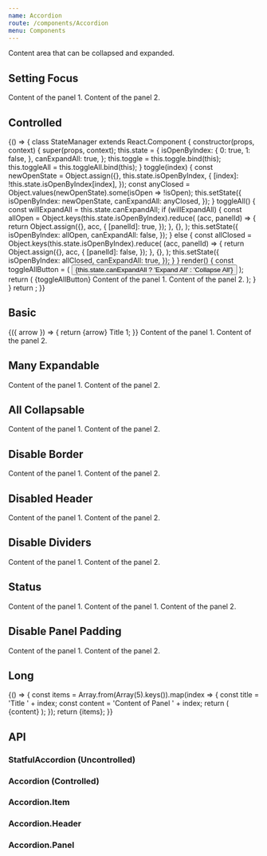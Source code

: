 ```yaml
---
name: Accordion
route: /components/Accordion
menu: Components
---
```



Content area that can be collapsed and expanded.

## Setting Focus

<Playground>
  <StatefulAccordion data-test="Accordion-default">
    <Accordion.Item>
      <Accordion.Header data-test="Accordion-Header-1">
        <BasicHeader title="Title 1" />
      </Accordion.Header>
      <Accordion.Panel>Content of the panel 1.</Accordion.Panel>
    </Accordion.Item>
    <Accordion.Item focused>
      <Accordion.Header data-test="Accordion-Header-2">
        <BasicHeader title="Title 2 (initially focused)" />
      </Accordion.Header>
      <Accordion.Panel>Content of the panel 2.</Accordion.Panel>
    </Accordion.Item>
  </StatefulAccordion>
</Playground>

## Controlled

<Playground>
  {() => {
    class StateManager extends React.Component {
      constructor(props, context) {
        super(props, context);
        this.state = {
          isOpenByIndex: {
            0: true,
            1: false,
          },
          canExpandAll: true,
        };
        this.toggle = this.toggle.bind(this);
        this.toggleAll = this.toggleAll.bind(this);
      }
      toggle(index) {
        const newOpenState = Object.assign({}, this.state.isOpenByIndex, {
          [index]: !this.state.isOpenByIndex[index],
        });
        const anyClosed = Object.values(newOpenState).some(isOpen => !isOpen);
        this.setState({
          isOpenByIndex: newOpenState,
          canExpandAll: anyClosed,
        });
      }
      toggleAll() {
        const willExpandAll = this.state.canExpandAll;
        if (willExpandAll) {
          const allOpen = Object.keys(this.state.isOpenByIndex).reduce(
            (acc, panelId) => {
              return Object.assign({}, acc, {
                [panelId]: true,
              });
            },
            {},
          );
          this.setState({
            isOpenByIndex: allOpen,
            canExpandAll: false,
          });
        } else {
          const allClosed = Object.keys(this.state.isOpenByIndex).reduce(
            (acc, panelId) => {
              return Object.assign({}, acc, {
                [panelId]: false,
              });
            },
            {},
          );
          this.setState({
            isOpenByIndex: allClosed,
            canExpandAll: true,
          });
        }
      }
      render() {
        const toggleAllButton = (
          <Button onClick={this.toggleAll}>
            {this.state.canExpandAll ? 'Expand All' : 'Collapse All'}
          </Button>
        );
        return (
          <SpacedGroup direction="vertical">
            {toggleAllButton}
            <Accordion data-test="Accordion-controlled" onSelect={this.toggle}>
              <Accordion.Item open={this.state.isOpenByIndex[0]}>
                <Accordion.Header data-test="Accordion-Header-1">
                  <BasicHeader title="Title 1" />
                </Accordion.Header>
                <Accordion.Panel>Content of the panel 1.</Accordion.Panel>
              </Accordion.Item>
              <Accordion.Item open={this.state.isOpenByIndex[1]}>
                <Accordion.Header data-test="Accordion-Header-2">
                  <BasicHeader title="Title 2" />
                </Accordion.Header>
                <Accordion.Panel>Content of the panel 2.</Accordion.Panel>
              </Accordion.Item>
            </Accordion>
          </SpacedGroup>
        );
      }
    }
    return <StateManager />;
  }}
</Playground>

## Basic

<Playground>
  <StatefulAccordion data-test="Accordion-default">
    <Accordion.Item open={true}>
      <Accordion.Header data-test="Accordion-Header-1">
        {({ arrow }) => {
          return <SpacedGroup center>{arrow} Title 1</SpacedGroup>;
        }}
      </Accordion.Header>
      <Accordion.Panel>Content of the panel 1.</Accordion.Panel>
    </Accordion.Item>
    <Accordion.Item>
      <Accordion.Header data-test="Accordion-Header-2">
        <BasicHeader title="Title 2" />
      </Accordion.Header>
      <Accordion.Panel>Content of the panel 2.</Accordion.Panel>
    </Accordion.Item>
  </StatefulAccordion>
</Playground>

## Many Expandable

<Playground>
  <StatefulAccordion manyExpandable={true} data-test="Accordion-manyexpandable">
    <Accordion.Item>
      <Accordion.Header data-test="Accordion-Header-1">
        <BasicHeader title="Title 1" />
      </Accordion.Header>
      <Accordion.Panel>Content of the panel 1.</Accordion.Panel>
    </Accordion.Item>
    <Accordion.Item>
      <Accordion.Header data-test="Accordion-Header-2">
        <BasicHeader title="Title 2" />
      </Accordion.Header>
      <Accordion.Panel>Content of the panel 2.</Accordion.Panel>
    </Accordion.Item>
  </StatefulAccordion>
</Playground>

## All Collapsable

<Playground>
  <StatefulAccordion allCollapsable={true} data-test="Accordion-allcollapsable">
    <Accordion.Item>
      <Accordion.Header data-test="Accordion-Header-1">
        <BasicHeader title="Title 1" />
      </Accordion.Header>
      <Accordion.Panel>Content of the panel 1.</Accordion.Panel>
    </Accordion.Item>
    <Accordion.Item>
      <Accordion.Header data-test="Accordion-Header-2">
        <BasicHeader title="Title 2" />
      </Accordion.Header>
      <Accordion.Panel>Content of the panel 2.</Accordion.Panel>
    </Accordion.Item>
  </StatefulAccordion>
</Playground>

## Disable Border

<Playground>
  <StatefulAccordion disableBorder={true}>
    <Accordion.Item>
      <Accordion.Header data-test="Accordion-Header-1">
        <BasicHeader title="Title 1" />
      </Accordion.Header>
      <Accordion.Panel>Content of the panel 1.</Accordion.Panel>
    </Accordion.Item>
    <Accordion.Item>
      <Accordion.Header data-test="Accordion-Header-2">
        <BasicHeader title="Title 2" />
      </Accordion.Header>
      <Accordion.Panel>Content of the panel 2.</Accordion.Panel>
    </Accordion.Item>
  </StatefulAccordion>
</Playground>

## Disabled Header

<Playground>
  <StatefulAccordion>
    <Accordion.Item disabled>
      <Accordion.Header data-test="Accordion-Header-1">
        <BasicHeader title="Title 1" />
      </Accordion.Header>
      <Accordion.Panel>Content of the panel 1.</Accordion.Panel>
    </Accordion.Item>
    <Accordion.Item disabled>
      <Accordion.Header data-test="Accordion-Header-2">
        <BasicHeader title="Title 2" />
      </Accordion.Header>
      <Accordion.Panel>Content of the panel 2.</Accordion.Panel>
    </Accordion.Item>
  </StatefulAccordion>
</Playground>

## Disable Dividers

<Playground>
  <StatefulAccordion disableDividers={true}>
    <Accordion.Item>
      <Accordion.Header data-test="Accordion-Header-1">
        <BasicHeader title="Title 1" />
      </Accordion.Header>
      <Accordion.Panel>Content of the panel 1.</Accordion.Panel>
    </Accordion.Item>
    <Accordion.Item>
      <Accordion.Header data-test="Accordion-Header-2">
        <BasicHeader title="Title 2" />
      </Accordion.Header>
      <Accordion.Panel>Content of the panel 2.</Accordion.Panel>
    </Accordion.Item>
  </StatefulAccordion>
</Playground>

## Status

<Playground>
  <StatefulAccordion>
    <Accordion.Item status="success">
      <Accordion.Header data-test="Accordion-Header-1">
        <BasicHeader title="Title 1" />
      </Accordion.Header>
      <Accordion.Panel>Content of the panel 1.</Accordion.Panel>
    </Accordion.Item>
    <Accordion.Item status="failure">
      <Accordion.Header data-test="Accordion-Header-2">
        <BasicHeader title="Title 2" />
      </Accordion.Header>
      <Accordion.Panel>
        <StatefulAccordion>
          <Accordion.Item status="success">
            <Accordion.Header data-test="Accordion-Header-1">
              <BasicHeader title="Title 1" />
            </Accordion.Header>
            <Accordion.Panel>Content of the panel 1.</Accordion.Panel>
          </Accordion.Item>
          <Accordion.Item status="failure">
            <Accordion.Header data-test="Accordion-Header-2">
              <BasicHeader title="Title 2" />
            </Accordion.Header>
            <Accordion.Panel>Content of the panel 2.</Accordion.Panel>
          </Accordion.Item>
        </StatefulAccordion>
      </Accordion.Panel>
    </Accordion.Item>
  </StatefulAccordion>
</Playground>

## Disable Panel Padding

<Playground>
  <StatefulAccordion>
    <Accordion.Item disablePadding>
      <Accordion.Header data-test="Accordion-Header-1">
        <BasicHeader title="Title 1" />
      </Accordion.Header>
      <Accordion.Panel>Content of the panel 1.</Accordion.Panel>
    </Accordion.Item>
    <Accordion.Item disablePadding>
      <Accordion.Header data-test="Accordion-Header-2">
        <BasicHeader title="Title 2" />
      </Accordion.Header>
      <Accordion.Panel>Content of the panel 2.</Accordion.Panel>
    </Accordion.Item>
  </StatefulAccordion>
</Playground>

## Long

<Playground>
  {() => {
    const items = Array.from(Array(5).keys()).map(index => {
      const title = 'Title ' + index;
      const content = 'Content of Panel ' + index;
      return (
        <Accordion.Item key={index}>
          <Accordion.Header>
            <BasicHeader title={title} />
          </Accordion.Header>
          <Accordion.Panel>{content}</Accordion.Panel>
        </Accordion.Item>
      );
    });
    return <StatefulAccordion>{items}</StatefulAccordion>;
  }}
</Playground>

## API

### StatfulAccordion (Uncontrolled)

<PropsTable of={StatefulAccordion} />

### Accordion (Controlled)

<PropsTable of={Accordion} />

### Accordion.Item

<PropsTable of={Accordion.Item} />

### Accordion.Header

<PropsTable of={Accordion.Header} />

### Accordion.Panel

<PropsTable of={Accordion.Panel} />
